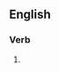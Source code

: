 ==English==

===Verb===
{{head|en|present participle}}

# {{present participle of|manacle|lang=en|nocat=1}}